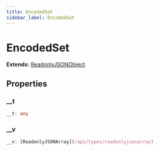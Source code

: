 ```yaml
---
title: EncodedSet
sidebar_label: EncodedSet
---
```


# EncodedSet

**Extends:** [ReadonlyJSONObject](/api/interfaces/readonlyjsonobject)

## Properties

### __t

```typescript
__t: any
```

### __v

```typescript
__v: [ReadonlyJSONArray](/api/types/readonlyjsonarray)
```

